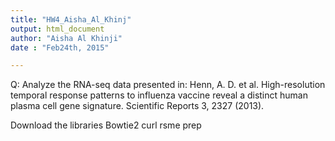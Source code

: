 ```yaml
---
title: "HW4_Aisha_Al_Khinj"
output: html_document
author: "Aisha Al Khinji"
date : "Feb24th, 2015"

---
```


Q: Analyze the RNA-seq data presented in: Henn, A. D. et al. High-resolution temporal response patterns to influenza vaccine reveal a distinct human plasma cell gene signature. Scientific Reports 3, 2327 (2013).

Download the libraries 
Bowtie2
curl
rsme prep